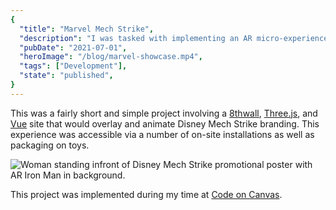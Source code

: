 ```yaml
---
{
  "title": "Marvel Mech Strike",
  "description": "I was tasked with implementing an AR micro-experience for the sale of a new line of Marvel toys.",
  "pubDate": "2021-07-01",
  "heroImage": "/blog/marvel-showcase.mp4",
  "tags": ["Development"],
  "state": "published",
}
---
```


This was a fairly short and simple project involving a [8thwall](https://www.8thwall.com/), 
[Three.js](https://www.threejs.org/), and [Vue](https://vuejs.org/) site that would overlay 
and animate Disney Mech Strike branding.  This experience was accessible via a number of on-site
installations as well as packaging on toys.


<Image src={PosterImage} height={1000} alt="Woman standing infront of Disney Mech Strike promotional poster with AR Iron Man in background." />

This project was implemented during my time at [Code on Canvas](https://codeoncanvas.cc/).
